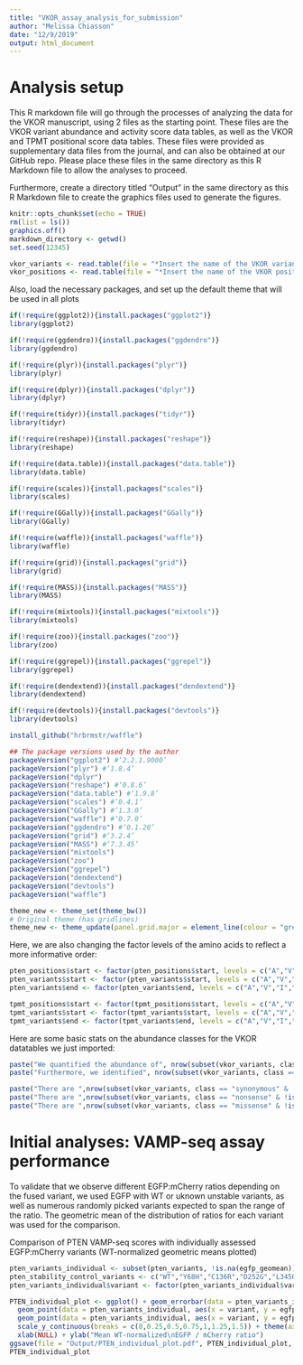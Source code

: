 ```yaml
---
title: "VKOR_assay_analysis_for_submission"
author: "Melissa Chiasson"
date: "12/9/2019"
output: html_document
---
```


# Analysis setup
This R markdown file will go through the processes of analyzing the data for the VKOR manuscript, using 2 files as the starting point. These files are the VKOR variant abundance and activity score data tables, as well as the VKOR and TPMT positional score data tables. These files were provided as supplementary data files from the journal, and can also be obtained at our GitHub repo. Please place these files in the same directory as this R Markdown file to allow the analyses to proceed.  
  
Furthermore, create a directory titled "Output" in the same directory as this R Markdown file to create the graphics files used to generate the figures.  
```r
knitr::opts_chunk$set(echo = TRUE)
rm(list = ls())
graphics.off()
markdown_directory <- getwd()
set.seed(12345)

vkor_variants <- read.table(file = "*Insert the name of the VKOR variant data file here*", stringsAsFactors = FALSE, sep = "\t", header = TRUE)
vkor_positions <- read.table(file = "*Insert the name of the VKOR positional data file here*", stringsAsFactors = FALSE, sep = "\t", header = TRUE)
```
  
Also, load the necessary packages, and set up the default theme that will be used in all plots  
```r
if(!require(ggplot2)){install.packages("ggplot2")}
library(ggplot2)

if(!require(ggdendro)){install.packages("ggdendro")}
library(ggdendro)

if(!require(plyr)){install.packages("plyr")}
library(plyr)

if(!require(dplyr)){install.packages("dplyr")}
library(dplyr)

if(!require(tidyr)){install.packages("tidyr")}
library(tidyr)

if(!require(reshape)){install.packages("reshape")}
library(reshape)

if(!require(data.table)){install.packages("data.table")}
library(data.table)

if(!require(scales)){install.packages("scales")}
library(scales)

if(!require(GGally)){install.packages("GGally")}
library(GGally)

if(!require(waffle)){install.packages("waffle")}
library(waffle)

if(!require(grid)){install.packages("grid")}
library(grid)

if(!require(MASS)){install.packages("MASS")}
library(MASS)

if(!require(mixtools)){install.packages("mixtools")}
library(mixtools)

if(!require(zoo)){install.packages("zoo")}
library(zoo)

if(!require(ggrepel)){install.packages("ggrepel")}
library(ggrepel)

if(!require(dendextend)){install.packages("dendextend")}
library(dendextend)

if(!require(devtools)){install.packages("devtools")}
library(devtools)

install_github("hrbrmstr/waffle")

## The package versions used by the author
packageVersion("ggplot2") #‘2.2.1.9000’
packageVersion("plyr") #‘1.8.4’
packageVersion("dplyr") 
packageVersion("reshape") #‘0.8.6’
packageVersion("data.table") #‘1.9.8’
packageVersion("scales") #‘0.4.1’
packageVersion("GGally") #‘1.3.0’
packageVersion("waffle") #‘0.7.0’
packageVersion("ggdendro") #‘0.1.20’
packageVersion("grid") #‘3.2.4’
packageVersion("MASS") #‘7.3.45’
packageVersion("mixtools") 
packageVersion("zoo") 
packageVersion("ggrepel") 
packageVersion("dendextend") 
packageVersion("devtools") 
packageVersion("waffle") 

theme_new <- theme_set(theme_bw())
# Original theme (has gridlines)
theme_new <- theme_update(panel.grid.major = element_line(colour = "grey85"),panel.grid.minor = element_line(colour = "grey98"))
```

Here, we are also changing the factor levels of the amino acids to reflect a more informative order:  
```r
pten_positions$start <- factor(pten_positions$start, levels = c("A","V","I","L","M","F","Y","W","S","T","N","Q","C","G","P","R","H","K","D","E","X"))
pten_variants$start <- factor(pten_variants$start, levels = c("A","V","I","L","M","F","Y","W","S","T","N","Q","C","G","P","R","H","K","D","E","X"))
pten_variants$end <- factor(pten_variants$end, levels = c("A","V","I","L","M","F","Y","W","S","T","N","Q","C","G","P","R","H","K","D","E","X"))

tpmt_positions$start <- factor(tpmt_positions$start, levels = c("A","V","I","L","M","F","Y","W","S","T","N","Q","C","G","P","R","H","K","D","E","X"))
tpmt_variants$start <- factor(tpmt_variants$start, levels = c("A","V","I","L","M","F","Y","W","S","T","N","Q","C","G","P","R","H","K","D","E","X"))
tpmt_variants$end <- factor(tpmt_variants$end, levels = c("A","V","I","L","M","F","Y","W","S","T","N","Q","C","G","P","R","H","K","D","E","X"))
```

Here are some basic stats on the abundance classes for the VKOR datatables we just imported:
```r
paste("We quantified the abundance of", nrow(subset(vkor_variants, class == "missense" & !is.na(score))), "variants of the pharmacogene, VKOR")
paste("Furthermore, we identified", nrow(subset(vkor_variants, class == "missense" & abundance_class == "low" & !is.na(score))), "low-abundance VKOR variants that could be pathogenic and", nrow(subset(vkor_variants, class == "missense" & activity_class == "low" & !is.na(score))), "low-abundance VKOR variants that could alter drug response")

paste("There are ",nrow(subset(vkor_variants, class == "synonymous" & !is.na(score))), " synonymous VKOR variants with abundance scores",sep="")
paste("There are ",nrow(subset(vkor_variants, class == "nonsense" & !is.na(score))), " nonsense VKOR variants with abundance scores",sep="")
paste("There are ",nrow(subset(vkor_variants, class == "missense" & !is.na(score))), " single amino acid VKOR variants with abundance scores",sep="")
```
  
# Initial analyses: VAMP-seq assay performance

To validate that we observe different EGFP:mCherry ratios depending on the fused variant, we used EGFP with WT or uknown unstable variants, as well as numerous randomly picked variants expected to span the range of the ratio. The geometric mean of the distribution of ratios for each variant was used for the comparison.

Comparison of PTEN VAMP-seq scores with individually assessed EGFP:mCherry variants (WT-normalized geometric means plotted)  
```r
pten_variants_individual <- subset(pten_variants, !is.na(egfp_geomean))
pten_stability_control_variants <- c("WT","Y68H","C136R","D252G","L345Q","C124S")
pten_variants_individual$variant <- factor(pten_variants_individual$variant, levels = c(pten_stability_control_variants,pten_variants_individual$variant[!(pten_variants_individual$variant %in% pten_stability_control_variants)]))

PTEN_individual_plot <- ggplot() + geom_errorbar(data = pten_variants_individual, aes(x = variant, ymin = egfp_geomean_lower_ci, ymax = egfp_geomean_upper_ci), color = "black") +
  geom_point(data = pten_variants_individual, aes(x = variant, y = egfp_geomean), color = "black", size = 2) + 
  geom_point(data = pten_variants_individual, aes(x = variant, y = egfp_geomean), color = "red", size = 1) + 
  scale_y_continuous(breaks = c(0,0.25,0.5,0.75,1,1.25,1.5)) + theme(axis.text.x = element_text(angle = -90, vjust = 0.5, hjust = 0)) +
  xlab(NULL) + ylab("Mean WT-normalized\nEGFP / mCherry ratio")
ggsave(file = "Output/PTEN_individual_plot.pdf", PTEN_individual_plot, height = 3, width = 5)
PTEN_individual_plot
```
  